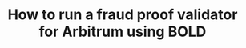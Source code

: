 ---
title: 'How to run a fraud proof validator for Arbitrum using BOLD'
description: Learn how to run a fraud proof validator for Arbitrum using BOLD
sidebar_label: Run a fraud proof validator using BOLD
sidebar_position: 13
content-type: how-to
---